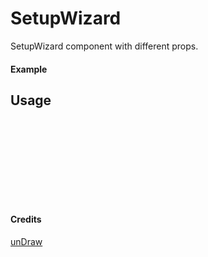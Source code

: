 
<Meta of={SetupWizard} title="unDraw/SetupWizard" />

# SetupWizard

SetupWizard component with different props.

#### Example

<Canvas of={SetupWizard.Primary} />

## Usage

```ts
import { SetupWizard } from "yadl-ui";

const Example = () => {
  return (
      <SetupWizard />
  );
};

export default Example;
```

#### Credits
[unDraw](https://undraw.co/illustrations)
